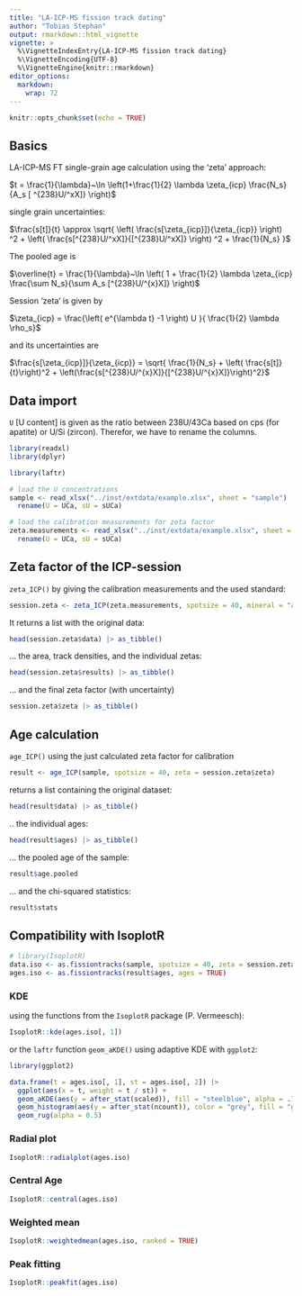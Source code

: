 ---
title: "LA-ICP-MS fission track dating"
author: "Tobias Stephan"
output: rmarkdown::html_vignette
vignette: >
  %\VignetteIndexEntry{LA-ICP-MS fission track dating}
  %\VignetteEncoding{UTF-8}
  %\VignetteEngine{knitr::rmarkdown}
editor_options: 
  markdown: 
    wrap: 72
---


```{r setup, include=FALSE}
knitr::opts_chunk$set(echo = TRUE)
```

## Basics

LA-ICP-MS FT single-grain age calculation using the 'zeta' approach:

$t = \frac{1}{\lambda}~\ln \left(1+\frac{1}{2} \lambda \zeta_{icp} \frac{N_s}{A_s [ ^{238}U/^xX]} \right)$

single grain uncertainties:

$\frac{s[t]}{t} \approx \sqrt{ \left( \frac{s[\zeta_{icp}]}{\zeta_{icp}} \right) ^2 + \left( \frac{s[^{238}U/^xX]}{[^{238}U/^xX]} \right) ^2 + \frac{1}{N_s} }$


The pooled age is

$\overline{t} = \frac{1}{\lambda}~\ln \left( 1 + \frac{1}{2} \lambda \zeta_{icp} \frac{\sum N_s}{\sum A_s [^{238}U/^{x}X]} \right)$


Session 'zeta' is given by

$\zeta_{icp} = \frac{\left( e^{\lambda t} -1 \right) U   }{ \frac{1}{2} \lambda \rho_s}$

and its uncertainties are

$\frac{s[\zeta_{icp}]}{\zeta_{icp}} = \sqrt{ \frac{1}{N_s} + \left( \frac{s[t]}{t}\right)^2 + \left(\frac{s[^{238}U/^{x}X]}{[^{238}U/^{x}X]}\right)^2}$


## Data import

``U`` [U content] is given as the ratio between 238U/43Ca based on cps (for apatite) or  U/Si (zircon). Therefor, we have to rename the columns.

```{r import, warning=FALSE,message=FALSE}
library(readxl)
library(dplyr)

library(laftr)

# load the U concentrations
sample <- read_xlsx("../inst/extdata/example.xlsx", sheet = "sample") |>
  rename(U = UCa, sU = sUCa)

# load the calibration measurements for zeta factor
zeta.measurements <- read_xlsx("../inst/extdata/example.xlsx", sheet = "standard") |>
  rename(U = UCa, sU = sUCa)
```

## Zeta factor of the ICP-session

`zeta_ICP()` by giving the calibration measurements and the used standard:
```{r zeta1}
session.zeta <- zeta_ICP(zeta.measurements, spotsize = 40, mineral = "apatite", standard = "Dur")
```
It returns a list with the original data:

```{r zeta2}
head(session.zeta$data) |> as_tibble()
```

...  the area, track densities, and the individual zetas:
```{r zeta3}
head(session.zeta$results) |> as_tibble()
```

... and the final zeta factor (with uncertainty)
```{r zeta4}
session.zeta$zeta |> as_tibble()
```


## Age calculation

`age_ICP()` using the just calculated zeta factor for calibration

```{r res}
result <- age_ICP(sample, spotsize = 40, zeta = session.zeta$zeta)
```

returns a list containing the original dataset:
```{r res.data}
head(result$data) |> as_tibble()
```

.. the individual ages:
```{r ages}
head(result$ages) |> as_tibble()
```

... the pooled age of the sample:
```{r ages.pooled}
result$age.pooled
```

... and the chi-squared statistics:
```{r chisq}
result$stats
```


## Compatibility with IsoplotR

```{r isoplotr}
# library(IsoplotR)
data.iso <- as.fissiontracks(sample, spotsize = 40, zeta = session.zeta$zeta)
ages.iso <- as.fissiontracks(result$ages, ages = TRUE)
```


### KDE

using the functions from the `IsoplotR` package (P. Vermeesch):

```{r kde}
IsoplotR::kde(ages.iso[, 1])
```

or the `laftr` function `geom_aKDE()` using adaptive KDE with `ggplot2`:

```{r ggkde, warning=FALSE, message=FALSE}
library(ggplot2)

data.frame(t = ages.iso[, 1], st = ages.iso[, 2]) |>
  ggplot(aes(x = t, weight = t / st)) +
  geom_aKDE(aes(y = after_stat(scaled)), fill = "steelblue", alpha = .75) +
  geom_histogram(aes(y = after_stat(ncount)), color = "grey", fill = "grey", alpha = .5) + # weighted histogram
  geom_rug(alpha = 0.5) 
```

### Radial plot

```{r radial}
IsoplotR::radialplot(ages.iso)
```

### Central Age

```{r central}
IsoplotR::central(ages.iso)
```

### Weighted mean

```{r w.mean}
IsoplotR::weightedmean(ages.iso, ranked = TRUE)
```

### Peak fitting

```{r peaks}
IsoplotR::peakfit(ages.iso)
```
